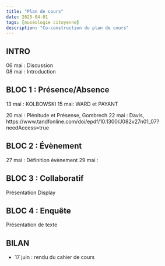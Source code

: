 ```yaml
---
title: "Plan de cours"
date: 2025-04-01
tags: [muséologie citoyenne]
description: "Co-construction du plan de cours"
---
```


## INTRO

06 mai : Discussion  
08 mai : Introduction  

## BLOC 1 : Présence/Absence

13 mai : KOLBOWSKI 
15 mai: WARD et PAYANT

20 mai : Plénitude et Présense, Gombrech
22 mai : Davis, https://www.tandfonline.com/doi/epdf/10.1300/J082v27n01_07?needAccess=true

## BLOC 2 : Évènement

27 mai : Définition évènement
29 mai : 

## BLOC 3 : Collaboratif

Présentation Display

## BLOC 4 : Enquête

Présentation de texte

## BILAN

- 17 juin : rendu du cahier de cours